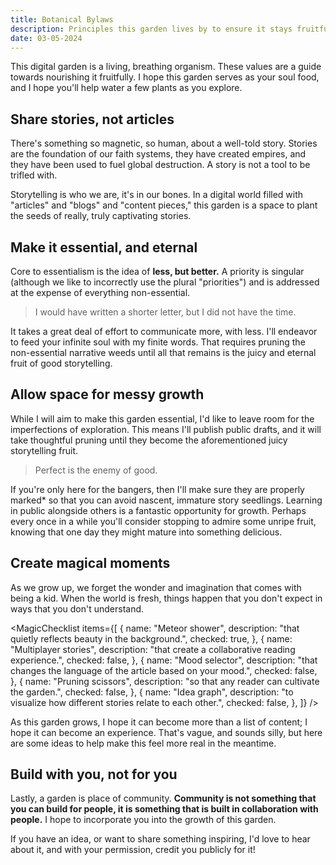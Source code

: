 ```yaml
---
title: Botanical Bylaws
description: Principles this garden lives by to ensure it stays fruitful.
date: 03-05-2024
---
```


This digital garden is a living, breathing organism. These values are a guide towards nourishing it fruitfully. I hope this garden serves as your soul food, and I hope you'll help water a few plants as you explore.

## Share stories, not articles

There's something so magnetic, so human, about a well-told story. Stories are the foundation of our faith systems, they have created empires, and they have been used to fuel global destruction. A story is not a tool to be trifled with.

Storytelling is who we are, it's in our bones. In a digital world filled with "articles" and "blogs" and "content pieces," this garden is a space to plant the seeds of really, truly captivating stories.

## Make it essential, and eternal

Core to essentialism is the idea of **less, but better.** A priority is singular (although we like to incorrectly use the plural "priorities") and is addressed at the expense of everything non-essential.

> I would have written a shorter letter, but I did not have the time.

It takes a great deal of effort to communicate more, with less. I'll endeavor to feed your infinite soul with my finite words. That requires pruning the non-essential narrative weeds until all that remains is the juicy and eternal fruit of good storytelling.

## Allow space for messy growth

While I will aim to make this garden essential, I'd like to leave room for the imperfections of exploration. This means I'll publish public drafts, and it will take thoughtful pruning until they become the aforementioned juicy storytelling fruit.

> Perfect is the enemy of good.

If you're only here for the bangers, then I'll make sure they are properly marked\* so that you can avoid nascent, immature story seedlings. Learning in public alongside others is a fantastic opportunity for growth. Perhaps every once in a while you'll consider stopping to admire some unripe fruit, knowing that one day they might mature into something delicious.

## Create magical moments

As we grow up, we forget the wonder and imagination that comes with being a kid. When the world is fresh, things happen that you don't expect in ways that you don't understand.

<MagicChecklist
          items={[
            {
              name: "Meteor shower",
              description: "that quietly reflects beauty in the background.",
              checked: true,
            },
            {
              name: "Multiplayer stories",
              description: "that create a collaborative reading experience.",
              checked: false,
            },
            {
              name: "Mood selector",
              description:
                "that changes the language of the article based on your mood.",
              checked: false,
            },
            {
              name: "Pruning scissors",
              description: "so that any reader can cultivate the garden.",
              checked: false,
            },
            {
              name: "Idea graph",
              description:
                "to visualize how different stories relate to each other.",
              checked: false,
            },
          ]}
        />

As this garden grows, I hope it can become more than a list of content; I hope it can become an experience. That's vague, and sounds silly, but here are some ideas to help make this feel more real in the meantime.

## Build with you, not for you

Lastly, a garden is place of community. **Community is not something that you can build for people, it is something that is built in collaboration with people.** I hope to incorporate you into the growth of this garden.

If you have an idea, or want to share something inspiring, I'd love to hear about it, and with your permission, credit you publicly for it!
